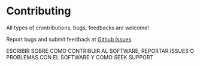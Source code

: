 # Contributing {.unnumbered}

All types of crontributions, bugs, feedbacks are welcome!

Report bugs and submit feedback at [Github Issues](https://github.com/fiorelacl/SCAHpy/issues).


ESCRIBIR SOBRE COMO CONTRIBUIR AL SOFTWARE, REPORTAR ISSUES O PROBLEMAS CON EL SOFTWARE Y COMO SEEK SUPPORT
